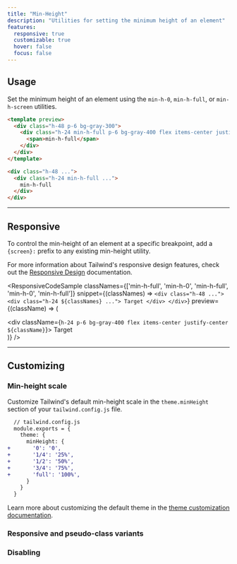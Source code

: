 ```yaml
---
title: "Min-Height"
description: "Utilities for setting the minimum height of an element"
features:
  responsive: true
  customizable: true
  hover: false
  focus: false
---
```




## Usage

Set the minimum height of an element using the `min-h-0`, `min-h-full`, or `min-h-screen` utilities.

```html
<template preview>
  <div class="h-48 p-6 bg-gray-300">
    <div class="h-24 min-h-full p-6 bg-gray-400 flex items-center justify-center">
      <span>min-h-full</span>
    </div>
  </div>
</template>

<div class="h-48 ...">
  <div class="h-24 min-h-full ...">
    min-h-full
  </div>
</div>
```

---

## Responsive

To control the min-height of an element at a specific breakpoint, add a `{screen}:` prefix to any existing min-height utility.

For more information about Tailwind's responsive design features, check out the [Responsive Design](/docs/responsive-design) documentation.

<ResponsiveCodeSample
  classNames={['min-h-full', 'min-h-0', 'min-h-full', 'min-h-0', 'min-h-full']}
  snippet={(classNames) => `
    <div class="h-48 ...">
      <div class="h-24 ${classNames} ...">
        Target
      </div>
    </div>
  `}
  preview={(className) => (
    <div className="h-48 p-6 bg-gray-300">
      <div className={`h-24 p-6 bg-gray-400 flex items-center justify-center ${className}`}>
        <span>Target</span>
      </div>
    </div>
  )}
/>

---

## Customizing

### Min-height scale

Customize Tailwind's default min-height scale in the `theme.minHeight` section of your `tailwind.config.js` file.

```diff
  // tailwind.config.js
  module.exports = {
    theme: {
      minHeight: {
+       '0': '0',
+       '1/4': '25%',
+       '1/2': '50%',
+       '3/4': '75%',
+       'full': '100%',
      }
    }
  }
```

Learn more about customizing the default theme in the [theme customization documentation](/docs/theme#customizing-the-default-theme).

### Responsive and pseudo-class variants

<Variants plugin="minHeight" name="min-height" />

### Disabling

<Disabling plugin="minHeight" name="min-height" />
